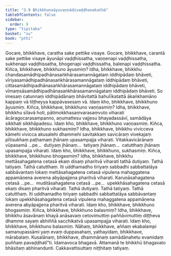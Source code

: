 ```yaml
---
title: "3.9 Bhikkhunoāyuvaṇṇādivaḍḍhanakathā"
tableOfContents: false
sidebar:
  order: 9
type: "tipitaka"
basket: "su"
book: "pthi"
---
```



<DynamicBreadcrumb />

<Division number="110" book="pthi">

<Paragraph number="232" book="pthi">
Gocare, bhikkhave, caratha sake pettike visaye. Gocare, bhikkhave, carantā sake pettike visaye āyunāpi vaḍḍhissatha, vaṇṇenapi vaḍḍhissatha, sukhenapi vaḍḍhissatha, bhogenapi vaḍḍhissatha, balenapi vaḍḍhissatha.
</Paragraph>

<Paragraph number="233" book="pthi">
Kiñca, bhikkhave, bhikkhuno āyusmiṃ? Idha, bhikkhave, bhikkhu chandasamādhipadhānasaṅkhārasamannāgataṃ iddhipādaṃ bhāveti, vīriyasamādhipadhānasaṅkhārasamannāgataṃ iddhipādaṃ bhāveti, cittasamādhipadhānasaṅkhārasamannāgataṃ iddhipādaṃ bhāveti, vīmaṃsāsamādhipadhānasaṅkhārasamannāgataṃ iddhipādaṃ bhāveti. So imesaṃ catunnaṃ iddhipādānaṃ bhāvitattā bahulīkatattā ākaṅkhamāno kappaṃ vā tiṭṭheyya kappāvasesaṃ vā. Idaṃ kho, bhikkhave, bhikkhuno āyusmiṃ.
</Paragraph>

<Paragraph number="234" book="pthi">
Kiñca, bhikkhave, bhikkhuno vaṇṇasmiṃ? Idha, bhikkhave, bhikkhu sīlavā hoti, pātimokkhasaṃvarasaṃvuto viharati ācāragocarasampanno, aṇumattesu vajjesu bhayadassāvī, samādāya sikkhati sikkhāpadesu. Idaṃ kho, bhikkhave, bhikkhuno vaṇṇasmiṃ.
</Paragraph>

<Paragraph number="235" book="pthi">
Kiñca, bhikkhave, bhikkhuno sukhasmiṃ? Idha, bhikkhave, bhikkhu vivicceva kāmehi vivicca akusalehi dhammehi savitakkaṃ savicāraṃ vivekajaṃ pītisukhaṃ paṭhamaṃ jhānaṃ upasampajja viharati. Vitakkavicārānaṃ vūpasamā …pe…  dutiyaṃ jhānaṃ…  tatiyaṃ jhānaṃ…  catutthaṃ jhānaṃ upasampajja viharati. Idaṃ kho, bhikkhave, bhikkhuno, sukhasmiṃ.
</Paragraph>

<Paragraph number="236" book="pthi">
Kiñca, bhikkhave, bhikkhuno bhogasmiṃ? Idha, bhikkhave, bhikkhu mettāsahagatena cetasā ekaṃ disaṃ pharitvā viharati tathā dutiyaṃ. Tathā tatiyaṃ. Tathā catutthaṃ. Iti uddhamadho tiriyaṃ sabbadhi sabbattatāya sabbāvantaṃ lokaṃ mettāsahagatena cetasā vipulena mahaggatena appamāṇena averena abyāpajjena pharitvā viharati. Karuṇāsahagatena cetasā …pe…  muditāsahagatena cetasā …pe…  upekkhāsahagatena cetasā ekaṃ disaṃ pharitvā viharati. Tathā dutiyaṃ. Tathā tatiyaṃ. Tathā catutthaṃ. Iti uddhamadho tiriyaṃ sabbadhi sabbattatāya sabbāvantaṃ lokaṃ upekkhāsahagatena cetasā vipulena mahaggatena appamāṇena averena abyāpajjena pharitvā viharati. Idaṃ kho, bhikkhave, bhikkhuno bhogasmiṃ.
</Paragraph>

<Paragraph number="237" book="pthi">
Kiñca, bhikkhave, bhikkhuno balasmiṃ? Idha, bhikkhave, bhikkhu āsavānaṃ khayā anāsavaṃ cetovimuttiṃ paññāvimuttiṃ diṭṭheva dhamme sayaṃ abhiññā sacchikatvā upasampajja viharati. Idaṃ kho, bhikkhave, bhikkhuno balasmiṃ.
</Paragraph>

<Paragraph number="238" book="pthi">
Nāhaṃ, bhikkhave, aññaṃ ekabalampi samanupassāmi yaṃ evaṃ duppasahaṃ, yathayidaṃ, bhikkhave, mārabalaṃ. Kusalānaṃ, bhikkhave, dhammānaṃ samādānahetu evamidaṃ puññaṃ pavaḍḍhatī”ti.
</Paragraph>

<Paragraph number="239" book="pthi">
Idamavoca bhagavā. Attamanā te bhikkhū bhagavato bhāsitaṃ abhinandunti.

</Paragraph>
</Division>

<Paragraph number="240" type="center" book="pthi">
Cakkavattisuttaṃ niṭṭhitaṃ tatiyaṃ.
</Paragraph>